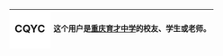 {| cellspacing="0" style="width:238px;background:#E0E89F;border:solid #aaaa00 1px;margin:1px;"
! style="width:45px;height:45px;background:#ffffff;font-size:14pt" lang="en" | CQYC
| style="font-size:10pt;padding:4pt;line-height:1.25em" | 这个用户是'''[[重庆育才中学]]'''的校友、学生或老师。
|}